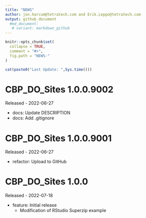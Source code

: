 ```yaml
---
title: "NEWS"
author: jon.harcum@tetratech.com and Erik.Leppo@tetratech.com
output: github_document
  #md_document:
   # variant: markdown_github
---
```


<!-- NEWS.md is generated from NEWS.Rmd. Please edit that file -->

```r
knitr::opts_chunk$set(
  collapse = TRUE,
  comment = "#>",
  fig.path = "NEWS-"
)
```

```r
cat(paste0("Last Update: ",Sys.time()))
```

CBP_DO_Sites 1.0.0.9002
===========
Released - 2022-06-27

* docs: Update DESCRIPTION
* docs: Add .gitignore

CBP_DO_Sites 1.0.0.9001
===========
Released - 2022-06-27

* refactor: Upload to GitHub

CBP_DO_Sites 1.0.0
===========
Released - 2022-07-18

* feature: Initial release
    + Modification of RStudio Superzip example
